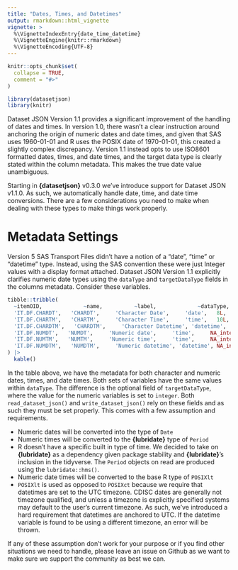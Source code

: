 ```yaml
---
title: "Dates, Times, and Datetimes"
output: rmarkdown::html_vignette
vignette: >
  %\VignetteIndexEntry{date_time_datetime}
  %\VignetteEngine{knitr::rmarkdown}
  %\VignetteEncoding{UTF-8}
---
```


```r
knitr::opts_chunk$set(
  collapse = TRUE,
  comment = "#>"
)
```

```r
library(datasetjson)
library(knitr)
```

Dataset JSON Version 1.1 provides a significant improvement of the handling of dates and times. In version 1.0, there wasn't a clear instruction around anchoring the origin of numeric dates and date times, and given that SAS uses 1960-01-01 and R uses the POSIX date of 1970-01-01, this created a slightly complex discrepancy. Version 1.1 instead opts to use ISO8601 formatted dates, times, and date times, and the target data type is clearly stated within the column metadata. This makes the true date value unambiguous.

Starting in **{datasetjson}** v0.3.0 we've introduce support for Dataset JSON v1.1.0. As such, we automatically handle date, time, and date time conversions. There are a few considerations you need to make when dealing with these types to make things work properly.

# Metadata Settings

Version 5 SAS Transport Files didn't have a notion of a "date", "time" or "datetime" type. Instead, using the SAS convention these were just Integer values with a display format attached. Dataset JSON Version 1.1 explicitly clarifies numeric date types using the `dataType` and `targetDataType` fields in the columns metadata. Consider these variables.

```r
tibble::tribble(
  ~itemOID,             ~name,          ~label,             ~dataType, ~length,      ~targetDataType, ~displayFormat, ~keySequence,
  'IT.DF.CHARDT',   'CHARDT',     'Character Date',     'date',   8L,          NA_character_,   NA_character_,  NA_integer_,
  'IT.DF.CHARTM',   'CHARTM',     'Character Time',     'time',   10L,          NA_character_,   NA_character_,  NA_integer_,
  'IT.DF.CHARDTM',   'CHARDTM',     'Character Datetime', 'datetime',   19L,         NA_character_,   NA_character_,  NA_integer_,
  'IT.DF.NUMDT',   'NUMDT',     'Numeric date',     'time',     NA_integer_, "integer",       "TIME8",        NA_integer_,
  'IT.DF.NUMTM',   'NUMTM',     'Numeric time',     'time',     NA_integer_, "integer",       "TIME8",        NA_integer_,
  'IT.DF.NUMDTM',   'NUMDTM',     'Numeric datetime', 'datetime', NA_integer_, "integer",      "E8601DT",       NA_integer_
) |>
  kable()
```

In the table above, we have the metadata for both character and numeric dates, times, and date times. Both sets of variables have the same values within `dataType`. The difference is the optional field of `targetDataType`, where the value for the numeric variables is set to `integer`. Both `read_dataset_json()` and `write_dataset_json()` rely on these fields and as such they must be set properly. This comes with a few assumption and requirements.

-   Numeric dates will be converted into the type of `Date`
-   Numeric times will be converted to the **{lubridate}** type of `Period`
  - R doesn't have a specific built in type of time. We decided to take on **{lubridate}** as a dependency given package stability and **{lubridate}**'s inclusion in the tidyverse. The `Period` objects on read are produced using the `lubridate::hms()`. 
-   Numeric date times will be converted to the base R type of `POSIXlt`
  - `POSIXlt` is used as opposed to `POSIXct` because we require that datetimes are set to the UTC timezone. CDISC dates are generally not timezone qualified, and unless a timezone is explicitly specified systems may default to the user's current timezone. As such, we've introduced a hard requirement that datetimes are anchored to UTC. If the datetime variable is found to be using a different timezone, an error will be thrown. 

If any of these assumption don't work for your purpose or if you find other situations we need to handle, please leave an issue on Github as we want to make sure we support the community as best we can. 
